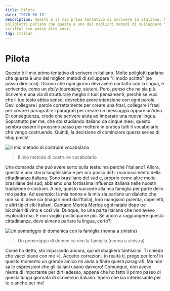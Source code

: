 ```yaml
---
title: Pilota
date: "2020-06-13"
description: Questo è il mio primo tentativo di scrivere in italiano. Molte
poliglotti parlano che questa è uno dei migliori metodi di sviluppare "il modo
scritto" (se posso dire così)
tag: italian
---
```


# Pilota

Questo è il mio primo tentativo di scrivere in italiano. Molte poliglotti
parlano che questa è uno dei migliori metodi di sviluppare "il modo scritto"
(se posso dire così). Dicono che ogni giorno devi avere contatto con la lingua,
e scrivendo, come un *daily-journaling*, aiuterà. Però, penso che ne sia più.
Scrivere è una via di strutturare meglio il tuoi pensamenti, perchè se vuoi che
il tuo testo abbia senso, dovrebbe avere intenzione con ogni parole. Devi
collegare i parole correttamente per creare una frasi, collegare i frasi per
creare i paragrafi e i paragrafi per creare un messaggio oppure un'idea. Di
conseguenza, credo che scrivere aiuta ad imparare una nuova lingua. Soprattutto
per me, che sto studiando italiano da cinque mesi, questo sembra essere il
prossimo passo per mettere in pratica tutti il vocabolario che vengo
costruendo. Quindi, la decisione di cominciare questa series di blog posts!


<Image
  src="/images/pilota-0.png"
  alt="Il mio metodo di costruire vocabolario"
  width={2000}
  priority
  className="next-image"
/>
> Il mio metodo di costruire vocabolario

Una domanda che può avere sorto sulla testa: ma perchè l'italiano? Allora,
questa è una storia lunghissima e per ora posso dirti: riconoscimento della
cittadinanza italiana. Sono brasiliano del sud e, proprio come altre molte
brasiliane del sud, abbiamo una fortissima influenza italiana nelle nuostri
tradizione e costumi. A me, questo succede alla mia famiglia per parte dello
mio padre. Ad esempio: la mia nonna e la mia zia parlano un dialetto che non so
di dove sia (magari nord dall'Italia), loro mangiano polenta, capelletti, e
altri tipici cibi italiani. Cantano [Merica
Merica](https://www.youtube.com/watch?v=HPAEJHW3phs) ogni natale dopo tre
bicchieri di vino e così via. Dunque, ho una parte italiana che non avevo
esplorato mai. E non voglio posticiparne più. Se andrò a raggiungere questa
cittadinanza, devo almeno parlare la lingua, certo?!

<Image
  src="/images/pilota-1.png"
  alt="Un pomeriggio di domenica con la famiglia (nonna a
sinistra)"
  width={2000}
  priority
  className="next-image"
/>
> Un pomeriggio di domenica con la famiglia (nonna a sinistra)

Come ho detto, sto imparando ancora, quindi sbaglierò tantissimi. Ti chiedo che
vacci piano con me =).  Accetto correzioni, in realtà ti, prego per loro! In
questo momento un grande amico mi aiuta a finire questi paragrafi. Ma non sa le
espressioni che gli italiani usano davvero! Comunque, non avevo niente di
importante per dirti adesso, appena che ho fatto il primo passo di questa lunga
giornata di scrivere in italiano. Spero che sia interessante per te e anche per
me!
